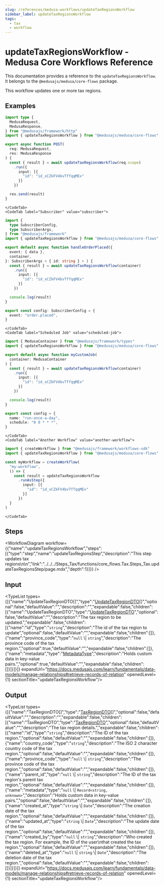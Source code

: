```yaml
---
slug: /references/medusa-workflows/updateTaxRegionsWorkflow
sidebar_label: updateTaxRegionsWorkflow
tags:
  - tax
  - workflow
---
```



# updateTaxRegionsWorkflow - Medusa Core Workflows Reference

This documentation provides a reference to the `updateTaxRegionsWorkflow`. It belongs to the `@medusajs/medusa/core-flows` package.

This workflow updates one or more tax regions.

<SourceCodeLink link="https://github.com/medusajs/medusa/blob/1b86c17b7293f3b810c062d78ec6ef563f968366/packages/core/core-flows/src/tax/workflows/update-tax-regions.ts#L13" />

## Examples

<CodeTabs group="workflow-exection">
    <CodeTab label="API Route" value="api-route">
    
```ts title="src/api/workflow/route.ts"
import type {
  MedusaRequest,
  MedusaResponse,
} from "@medusajs/framework/http"
import { updateTaxRegionsWorkflow } from "@medusajs/medusa/core-flows"

export async function POST(
  req: MedusaRequest,
  res: MedusaResponse
) {
  const { result } = await updateTaxRegionsWorkflow(req.scope)
    .run({
      input: [{
        "id": "id_xCZkFV4bvTffqqMEx"
      }]
    })

  res.send(result)
}
```

    </CodeTab>
    <CodeTab label="Subscriber" value="subscriber">
    
```ts title="src/subscribers/order-placed.ts"
import {
  type SubscriberConfig,
  type SubscriberArgs,
} from "@medusajs/framework"
import { updateTaxRegionsWorkflow } from "@medusajs/medusa/core-flows"

export default async function handleOrderPlaced({
  event: { data },
  container,
}: SubscriberArgs < { id: string } > ) {
  const { result } = await updateTaxRegionsWorkflow(container)
    .run({
      input: [{
        "id": "id_xCZkFV4bvTffqqMEx"
      }]
    })

  console.log(result)
}

export const config: SubscriberConfig = {
  event: "order.placed",
}
```

    </CodeTab>
    <CodeTab label="Scheduled Job" value="scheduled-job">
    
```ts title="src/jobs/message-daily.ts"
import { MedusaContainer } from "@medusajs/framework/types"
import { updateTaxRegionsWorkflow } from "@medusajs/medusa/core-flows"

export default async function myCustomJob(
  container: MedusaContainer
) {
  const { result } = await updateTaxRegionsWorkflow(container)
    .run({
      input: [{
        "id": "id_xCZkFV4bvTffqqMEx"
      }]
    })

  console.log(result)
}

export const config = {
  name: "run-once-a-day",
  schedule: "0 0 * * *",
}
```

    </CodeTab>
    <CodeTab label="Another Workflow" value="another-workflow">
    
```ts title="src/workflows/my-workflow.ts"
import { createWorkflow } from "@medusajs/framework/workflows-sdk"
import { updateTaxRegionsWorkflow } from "@medusajs/medusa/core-flows"

const myWorkflow = createWorkflow(
  "my-workflow",
  () => {
    const result = updateTaxRegionsWorkflow
      .runAsStep({
        input: [{
          "id": "id_xCZkFV4bvTffqqMEx"
        }]
      })
  }
)
```

    </CodeTab>
  </CodeTabs>

## Steps

<WorkflowDiagram workflow={{"name":"updateTaxRegionsWorkflow","steps":[{"type":"step","name":"updateTaxRegionsStep","description":"This step updates tax regions\n\n","link":"../../../Steps_Tax/functions/core_flows.Tax.Steps_Tax.updateTaxRegionsStep/page.mdx","depth":1}]}} />

## Input

<TypeList types={[{"name":"UpdateTaxRegionDTO[]","type":"[UpdateTaxRegionDTO](../../../../../tax/interfaces/tax.UpdateTaxRegionDTO/page.mdx)[]","optional":false,"defaultValue":"","description":"","expandable":false,"children":[{"name":"UpdateTaxRegionDTO","type":"[UpdateTaxRegionDTO](../../../../../tax/interfaces/tax.UpdateTaxRegionDTO/page.mdx)","optional":false,"defaultValue":"","description":"The tax region to be updated.","expandable":false,"children":[{"name":"id","type":"`string`","description":"The id of the tax region to update","optional":false,"defaultValue":"","expandable":false,"children":[]},{"name":"province_code","type":"`null` \\| `string`","description":"The province code of the tax region.","optional":true,"defaultValue":"","expandable":false,"children":[]},{"name":"metadata","type":"[MetadataType](../../../../../tax/types/tax.MetadataType/page.mdx)","description":"Holds custom data in key-value pairs.","optional":true,"defaultValue":"","expandable":false,"children":[]}]}]}]} expandUrl="https://docs.medusajs.com/learn/fundamentals/data-models/manage-relationships#retrieve-records-of-relation" openedLevel={1} sectionTitle="updateTaxRegionsWorkflow"/>

## Output

<TypeList types={[{"name":"TaxRegionDTO[]","type":"[TaxRegionDTO](../../../../../tax/interfaces/tax.TaxRegionDTO/page.mdx)[]","optional":false,"defaultValue":"","description":"","expandable":false,"children":[{"name":"TaxRegionDTO","type":"[TaxRegionDTO](../../../../../tax/interfaces/tax.TaxRegionDTO/page.mdx)","optional":false,"defaultValue":"","description":"The tax region details.","expandable":false,"children":[{"name":"id","type":"`string`","description":"The ID of the tax region.","optional":false,"defaultValue":"","expandable":false,"children":[]},{"name":"country_code","type":"`string`","description":"The ISO 2 character country code of the tax region.","optional":false,"defaultValue":"","expandable":false,"children":[]},{"name":"province_code","type":"`null` \\| `string`","description":"The province code of the tax region.","optional":false,"defaultValue":"","expandable":false,"children":[]},{"name":"parent_id","type":"`null` \\| `string`","description":"The ID of the tax region's parent tax region.","optional":false,"defaultValue":"","expandable":false,"children":[]},{"name":"metadata","type":"`null` \\| `Record<string, unknown>`","description":"Holds custom data in key-value pairs.","optional":false,"defaultValue":"","expandable":false,"children":[]},{"name":"created_at","type":"`string` \\| `Date`","description":"The creation date of the tax region.","optional":false,"defaultValue":"","expandable":false,"children":[]},{"name":"updated_at","type":"`string` \\| `Date`","description":"The update date of the tax region.","optional":false,"defaultValue":"","expandable":false,"children":[]},{"name":"created_by","type":"`null` \\| `string`","description":"Who created the tax region. For example, the ID of the user\nthat created the tax region.","optional":false,"defaultValue":"","expandable":false,"children":[]},{"name":"deleted_at","type":"`null` \\| `string` \\| `Date`","description":"The deletion date of the tax region.","optional":false,"defaultValue":"","expandable":false,"children":[]}]}]}]} expandUrl="https://docs.medusajs.com/learn/fundamentals/data-models/manage-relationships#retrieve-records-of-relation" openedLevel={1} sectionTitle="updateTaxRegionsWorkflow"/>
